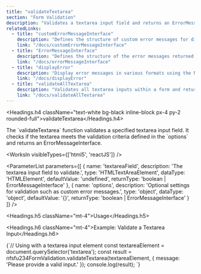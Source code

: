 ```yaml
---
title: "validateTextarea"
section: "Form Validation"
description: "Validates a textarea input field and returns an ErrorMessageInterface."
relatedLinks:
  - title: "customErrorMessageInterface"
    description: "Defines the structure of custom error messages for different input types in the NFSFU234FormValidation Library."
    link: "/docs/customErrorMessageInterface"
  - title: "ErrorMessageInterface"
    description: "Defines the structure of the error messages returned by the validation functions in NFSFU234FormValidation Library."
    link: "/docs/errorMessageInterface"
  - title: "displayError"
    description: "Display error messages in various formats using the NFSFU234FormValidation Library"
    link: "/docs/displayError"
  - title: "validateAllTextarea"
    description: "Validates all textarea inputs within a form and returns ErrorMessageInterface."
    link: "/docs/validateAllTextarea"
---
```


<Headings.h4 className="text-white bg-black inline-block px-4 py-2 rounded-full">validateTextarea</Headings.h4>

<Paragraph className="mt-2 text-gray-400">
The `validateTextarea` function validates a specified textarea input field. It checks if the textarea meets the validation criteria defined in the `options` and returns an <Link href="/docs/errorMessageInterface" className="text-blue-600 font-semibold" >ErrorMessageInterface</Link>.
</Paragraph>

<WorksIn visibleTypes={['html5', 'reactJS']} />

<ParameterList
  parameters={[
    {
      name: 'textareaField',
      description: 'The textarea input field to validate.',
      type: 'HTMLTextAreaElement',
      dataType: 'HTMLElement',
      defaultValue: 'undefined',
      returnType: 'boolean | ErrorMessageInterface'
    },
    {
      name: 'options',
      description: 'Optional settings for validation such as custom error messages.',
      type: 'object',
      dataType: 'object',
      defaultValue: '{}',
      returnType: 'boolean | ErrorMessageInterface'
    }
  ]}
/>

<Headings.h5 className="mt-4">Usage</Headings.h5>

<Headings.h6 className="mt-4">Example: Validate a Textarea Input</Headings.h6>

<CodeBlock>
{`// Using with a textarea input element
const textareaElement = document.querySelector('textarea');
const result = nfsfu234FormValidation.validateTextarea(textareaElement, {
  message: 'Please provide a valid input.'
});
console.log(result);
`}
</CodeBlock>

<RelatedLinks />

